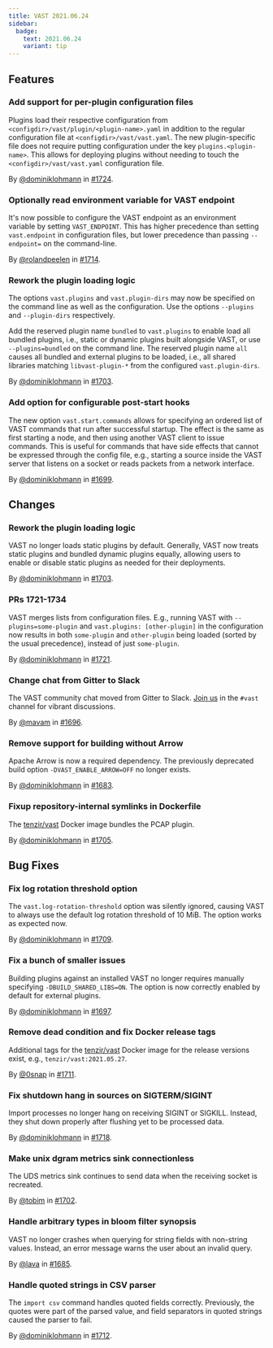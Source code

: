```yaml
---
title: VAST 2021.06.24
sidebar:
  badge:
    text: 2021.06.24
    variant: tip
---
```


## Features

### Add support for per-plugin configuration files

Plugins load their respective configuration from
`<configdir>/vast/plugin/<plugin-name>.yaml` in addition to the regular
configuration file at `<configdir>/vast/vast.yaml`. The new plugin-specific file
does not require putting configuration under the key `plugins.<plugin-name>`.
This allows for deploying plugins without needing to touch the
`<configdir>/vast/vast.yaml` configuration file.

By [@dominiklohmann](https://github.com/dominiklohmann) in [#1724](https://github.com/tenzir/tenzir/pull/1724).

### Optionally read environment variable for VAST endpoint

It's now possible to configure the VAST endpoint as an environment variable
by setting `VAST_ENDPOINT`. This has higher precedence than setting
`vast.endpoint` in configuration files, but lower precedence than passing
`--endpoint=` on the command-line.

By [@rolandpeelen](https://github.com/rolandpeelen) in [#1714](https://github.com/tenzir/tenzir/pull/1714).

### Rework the plugin loading logic

The options `vast.plugins` and `vast.plugin-dirs` may now be specified on the
command line as well as the configuration. Use the options `--plugins` and
`--plugin-dirs` respectively.

Add the reserved plugin name `bundled` to `vast.plugins` to enable load all
bundled plugins, i.e., static or dynamic plugins built alongside VAST, or use
`--plugins=bundled` on the command line. The reserved plugin name `all` causes
all bundled and external plugins to be loaded, i.e., all shared libraries
matching `libvast-plugin-*` from the configured `vast.plugin-dirs`.

By [@dominiklohmann](https://github.com/dominiklohmann) in [#1703](https://github.com/tenzir/tenzir/pull/1703).

### Add option for configurable post-start hooks

The new option `vast.start.commands` allows for specifying an ordered list of
VAST commands that run after successful startup. The effect is the same as first
starting a node, and then using another VAST client to issue commands.  This is
useful for commands that have side effects that cannot be expressed through the
config file, e.g., starting a source inside the VAST server that listens on a
socket or reads packets from a network interface.

By [@dominiklohmann](https://github.com/dominiklohmann) in [#1699](https://github.com/tenzir/tenzir/pull/1699).

## Changes

### Rework the plugin loading logic

VAST no longer loads static plugins by default. Generally, VAST now
treats static plugins and bundled dynamic plugins equally, allowing
users to enable or disable static plugins as needed for their
deployments.

By [@dominiklohmann](https://github.com/dominiklohmann) in [#1703](https://github.com/tenzir/tenzir/pull/1703).

### PRs 1721-1734

VAST merges lists from configuration files. E.g., running VAST with
`--plugins=some-plugin` and `vast.plugins: [other-plugin]` in the
configuration now results in both `some-plugin` and `other-plugin` being
loaded (sorted by the usual precedence), instead of just `some-plugin`.

By [@dominiklohmann](https://github.com/dominiklohmann) in [#1721](https://github.com/tenzir/tenzir/pull/1721).

### Change chat from Gitter to Slack

The VAST community chat moved from Gitter to Slack. [Join
us](http://slack.tenzir.com) in the `#vast` channel for vibrant discussions.

By [@mavam](https://github.com/mavam) in [#1696](https://github.com/tenzir/tenzir/pull/1696).

### Remove support for building without Arrow

Apache Arrow is now a required dependency. The previously deprecated build
 option `-DVAST_ENABLE_ARROW=OFF` no longer exists.

By [@dominiklohmann](https://github.com/dominiklohmann) in [#1683](https://github.com/tenzir/tenzir/pull/1683).

### Fixup repository-internal symlinks in Dockerfile

The [tenzir/vast](https://hub.docker.com/r/tenzir/vast) Docker image bundles the
PCAP plugin.

By [@dominiklohmann](https://github.com/dominiklohmann) in [#1705](https://github.com/tenzir/tenzir/pull/1705).

## Bug Fixes

### Fix log rotation threshold option

The `vast.log-rotation-threshold` option was silently ignored, causing VAST to
always use the default log rotation threshold of 10 MiB. The option works as
expected now.

By [@dominiklohmann](https://github.com/dominiklohmann) in [#1709](https://github.com/tenzir/tenzir/pull/1709).

### Fix a bunch of smaller issues

Building plugins against an installed VAST no longer requires manually
specifying `-DBUILD_SHARED_LIBS=ON`. The option is now correctly enabled by
default for external plugins.

By [@dominiklohmann](https://github.com/dominiklohmann) in [#1697](https://github.com/tenzir/tenzir/pull/1697).

### Remove dead condition and fix Docker release tags

Additional tags for the [tenzir/vast](https://hub.docker.com/r/tenzir/vast)
Docker image for the release versions exist, e.g., `tenzir/vast:2021.05.27`.

By [@0snap](https://github.com/0snap) in [#1711](https://github.com/tenzir/tenzir/pull/1711).

### Fix shutdown hang in sources on SIGTERM/SIGINT

Import processes no longer hang on receiving SIGINT or SIGKILL. Instead, they
shut down properly after flushing yet to be processed data.

By [@dominiklohmann](https://github.com/dominiklohmann) in [#1718](https://github.com/tenzir/tenzir/pull/1718).

### Make unix dgram metrics sink connectionless

The UDS metrics sink continues to send data when the receiving socket is
recreated.

By [@tobim](https://github.com/tobim) in [#1702](https://github.com/tenzir/tenzir/pull/1702).

### Handle arbitrary types in bloom filter synopsis

VAST no longer crashes when querying for string fields with non-string
values. Instead, an error message warns the user about an invalid query.

By [@lava](https://github.com/lava) in [#1685](https://github.com/tenzir/tenzir/pull/1685).

### Handle quoted strings in CSV parser

The `import csv` command handles quoted fields correctly. Previously, the
quotes were part of the parsed value, and field separators in quoted strings
caused the parser to fail.

By [@dominiklohmann](https://github.com/dominiklohmann) in [#1712](https://github.com/tenzir/tenzir/pull/1712).
